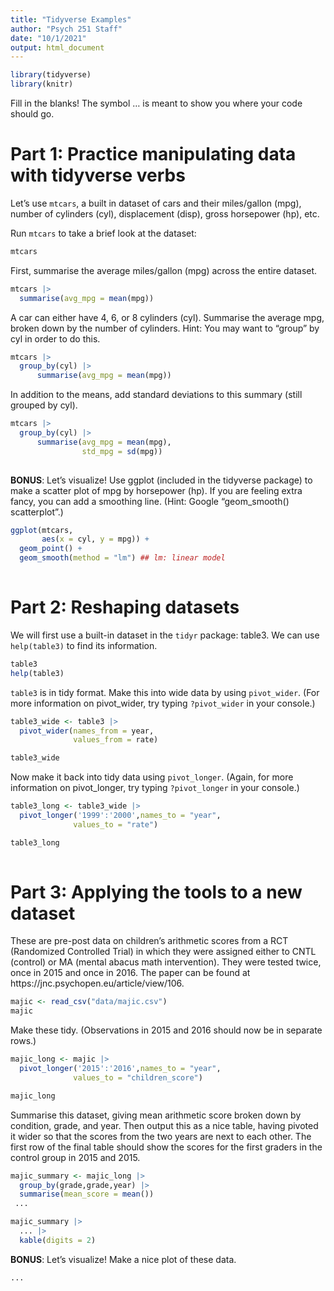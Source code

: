 ```yaml
---
title: "Tidyverse Examples"
author: "Psych 251 Staff"
date: "10/1/2021"
output: html_document
---
```


```r
library(tidyverse)
library(knitr)
```

Fill in the blanks! The symbol ... is meant to show you where your code should go. 

# Part 1: Practice manipulating data with tidyverse verbs

Let's use `mtcars`, a built in dataset of cars and their miles/gallon (mpg), number of cylinders (cyl), displacement (disp), gross horsepower (hp), etc. 

Run `mtcars` to take a brief look at the dataset:

```r
mtcars
```

First, summarise the average miles/gallon (mpg) across the entire dataset. 

```r
mtcars |>
  summarise(avg_mpg = mean(mpg))
```

A car can either have 4, 6, or 8 cylinders (cyl). Summarise the average mpg, broken down by the number of cylinders. Hint: You may want to "group" by cyl in order to do this. 

```r
mtcars |>
  group_by(cyl) |> 
      summarise(avg_mpg = mean(mpg))
```

In addition to the means, add standard deviations to this summary (still grouped by cyl).

```r
mtcars |>
  group_by(cyl) |> 
      summarise(avg_mpg = mean(mpg),
                std_mpg = sd(mpg)) 
  
```

**BONUS**: Let's visualize! Use ggplot (included in the tidyverse package) to make a scatter plot of mpg by horsepower (hp). If you are feeling extra fancy, you can add a smoothing line. (Hint: Google "geom_smooth() scatterplot".)

```r
ggplot(mtcars, 
       aes(x = cyl, y = mpg)) + 
  geom_point() + 
  geom_smooth(method = "lm") ## lm: linear model
 
```

# Part 2: Reshaping datasets

We will first use a built-in dataset in the `tidyr` package: table3. We can use `help(table3)` to find its information.

```r
table3
help(table3)
```

`table3` is in tidy format. Make this into wide data by using `pivot_wider`. (For more information on pivot_wider, try typing `?pivot_wider` in your console.)

```r
table3_wide <- table3 |>
  pivot_wider(names_from = year, 
              values_from = rate)

table3_wide

```

Now make it back into tidy data using `pivot_longer`. (Again, for more information on pivot_longer, try typing `?pivot_longer` in your console.)

```r
table3_long <- table3_wide |>
  pivot_longer('1999':'2000',names_to = "year", 
              values_to = "rate")

table3_long
  
```

# Part 3:  Applying the tools to a new dataset

These are pre-post data on children's arithmetic scores from a RCT (Randomized Controlled Trial) in which they were assigned either to CNTL (control) or MA (mental abacus math intervention). They were tested twice, once in 2015 and once in 2016. The paper can be found at https://jnc.psychopen.eu/article/view/106.

```r
majic <- read_csv("data/majic.csv")
majic
```

Make these tidy. (Observations in 2015 and 2016 should now be in separate rows.)

```r
majic_long <- majic |> 
  pivot_longer('2015':'2016',names_to = "year", 
              values_to = "children_score")

majic_long

```

Summarise this dataset, giving mean arithmetic score broken down by condition, grade, and year. Then output this as a nice table, having pivoted it wider so that the scores from the two years are next to each other. The first row of the final table should show the scores for the first graders in the control group in 2015 and 2015. 

```r
majic_summary <- majic_long |> 
  group_by(grade,grade,year) |>
  summarise(mean_score = mean())
 ...

majic_summary |>
  ... |>
  kable(digits = 2)
```

**BONUS**: Let's visualize! Make a nice plot of these data. 

```r
...
```


